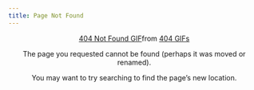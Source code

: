 ```yaml
---
title: Page Not Found
---
```


<center>

<div class="tenor-gif-embed" data-postid="24907780" data-share-method="host" data-aspect-ratio="1.33333" data-width="50%"><a href="https://tenor.com/view/404-not-found-error-20th-century-fox-gif-24907780">404 Not Found GIF</a>from <a href="https://tenor.com/search/404-gifs">404 GIFs</a></div> <script type="text/javascript" async src="https://tenor.com/embed.js"></script>

The page you requested cannot be found (perhaps it was moved or renamed).

You may want to try searching to find the page's new location.

</center>